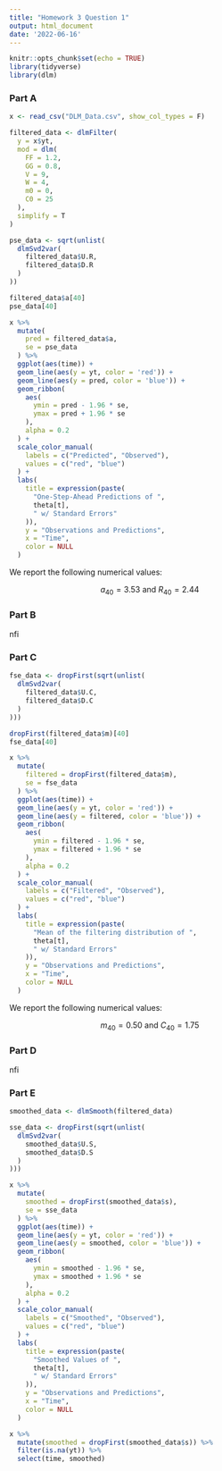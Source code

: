 ```yaml
---
title: "Homework 3 Question 1"
output: html_document
date: '2022-06-16'
---
```


```r
knitr::opts_chunk$set(echo = TRUE)
library(tidyverse)
library(dlm)
```

### Part A

```r
x <- read_csv("DLM_Data.csv", show_col_types = F)

filtered_data <- dlmFilter(
  y = x$yt,
  mod = dlm(
    FF = 1.2,
    GG = 0.8,
    V = 9,
    W = 4,
    m0 = 0,
    C0 = 25
  ),
  simplify = T
)

pse_data <- sqrt(unlist(
  dlmSvd2var(
    filtered_data$U.R,
    filtered_data$D.R
  )
))

filtered_data$a[40]
pse_data[40]

x %>%
  mutate(
    pred = filtered_data$a,
    se = pse_data
  ) %>%
  ggplot(aes(time)) +
  geom_line(aes(y = yt, color = 'red')) +
  geom_line(aes(y = pred, color = 'blue')) +
  geom_ribbon(
    aes(
      ymin = pred - 1.96 * se,
      ymax = pred + 1.96 * se
    ),
    alpha = 0.2
  ) +
  scale_color_manual(
    labels = c("Predicted", "Observed"),
    values = c("red", "blue")
  ) +
  labs(
    title = expression(paste(
      "One-Step-Ahead Predictions of ",
      theta[t],
      " w/ Standard Errors"
    )),
    y = "Observations and Predictions",
    x = "Time",
    color = NULL
  )
```

We report the following numerical values:

<center>$a_{40}=3.53$ and $R_{40}=2.44$</center>

### Part B

nfi

### Part C

```r
fse_data <- dropFirst(sqrt(unlist(
  dlmSvd2var(
    filtered_data$U.C,
    filtered_data$D.C
  )
)))

dropFirst(filtered_data$m)[40]
fse_data[40]

x %>%
  mutate(
    filtered = dropFirst(filtered_data$m),
    se = fse_data
  ) %>%
  ggplot(aes(time)) +
  geom_line(aes(y = yt, color = 'red')) +
  geom_line(aes(y = filtered, color = 'blue')) +
  geom_ribbon(
    aes(
      ymin = filtered - 1.96 * se,
      ymax = filtered + 1.96 * se
    ),
    alpha = 0.2
  ) +
  scale_color_manual(
    labels = c("Filtered", "Observed"),
    values = c("red", "blue")
  ) +
  labs(
    title = expression(paste(
      "Mean of the filtering distribution of ",
      theta[t],
      " w/ Standard Errors"
    )),
    y = "Observations and Predictions",
    x = "Time",
    color = NULL
  )
```

We report the following numerical values:

<center>$m_{40}=0.50$ and $C_{40}=1.75$</center>

### Part D

nfi

### Part E

```r
smoothed_data <- dlmSmooth(filtered_data)

sse_data <- dropFirst(sqrt(unlist(
  dlmSvd2var(
    smoothed_data$U.S,
    smoothed_data$D.S
  )
)))

x %>%
  mutate(
    smoothed = dropFirst(smoothed_data$s),
    se = sse_data
  ) %>%
  ggplot(aes(time)) +
  geom_line(aes(y = yt, color = 'red')) +
  geom_line(aes(y = smoothed, color = 'blue')) +
  geom_ribbon(
    aes(
      ymin = smoothed - 1.96 * se,
      ymax = smoothed + 1.96 * se
    ),
    alpha = 0.2
  ) +
  scale_color_manual(
    labels = c("Smoothed", "Observed"),
    values = c("red", "blue")
  ) +
  labs(
    title = expression(paste(
      "Smoothed Values of ",
      theta[t],
      " w/ Standard Errors"
    )),
    y = "Observations and Predictions",
    x = "Time",
    color = NULL
  )

x %>%
  mutate(smoothed = dropFirst(smoothed_data$s)) %>%
  filter(is.na(yt)) %>%
  select(time, smoothed)
```

